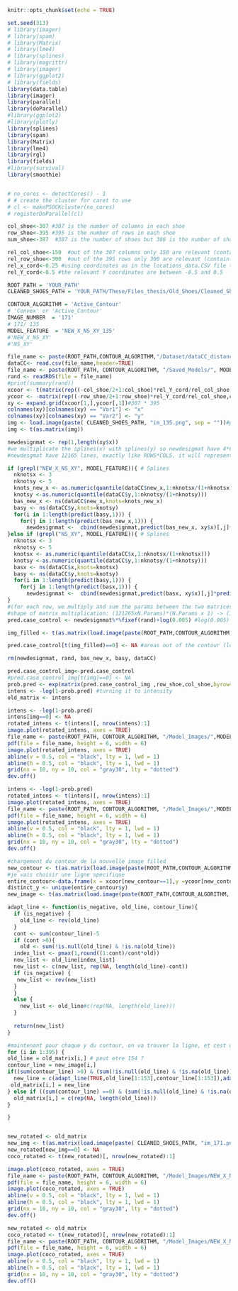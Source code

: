 ```{r setup, include=FALSE}
knitr::opts_chunk$set(echo = TRUE)
```

```{r }
set.seed(313)
# library(imager)
# library(spam)
# library(Matrix)
# library(lme4)
# library(splines)
# library(magrittr)
# library(imager)
# library(ggplot2) 
# library(fields)
library(data.table)
library(imager)
library(parallel)
library(doParallel)
#library(ggplot2) 
#library(plotly)
library(splines)
library(spam)
library(Matrix)
library(lme4)
library(rgl)
library(fields)
#library(survival)
library(smoothie) 


# no_cores <- detectCores() - 1
# # create the cluster for caret to use
# cl <- makePSOCKcluster(no_cores)
# registerDoParallel(cl)

col_shoe<-307 #307 is the number of columns in each shoe
row_shoe<-395 #395 is the number of rows in each shoe
num_shoe<-387  #387 is the number of shoes but 386 is the number of shoes with RACs - shoe 127 has no RACS

rel_col_shoe<-150  #out of the 307 columns only 150 are relevant (contain non zero pixels in some shoes)
rel_row_shoe<-300  #out of the 395 rows only 300 are relevant (contain non zero pixels in some shoes)
rel_x_cord<-0.25 #using coordinates as in the locations_data.CSV file the relevant x coordinates are between -.25 and 0.25
rel_Y_cord<-0.5 #the relevant Y coordinates are between -0.5 and 0.5
```

```{r }
ROOT_PATH = 'YOUR_PATH'
CLEANED_SHOES_PATH = 'YOUR_PATH/These/Files_thesis/Old_Shoes/Cleaned_Shoes/'

CONTOUR_ALGORITHM = 'Active_Contour'
# 'Convex' or 'Active_Contour' 
IMAGE_NUMBER  = '171'
# 171/ 135
MODEL_FEATURE  = 'NEW_X_NS_XY_135'
#'NEW_X_NS_XY' 
#'NS_XY'

```





  
```{r }
file_name <- paste(ROOT_PATH,CONTOUR_ALGORITHM,"/Dataset/dataCC_distance.csv", sep = "")
dataCC<- read.csv(file_name,header=TRUE)
file_name <- paste(ROOT_PATH, CONTOUR_ALGORITHM, "/Saved_Models/", MODEL_FEATURE,".rds", sep = "")
rand <- readRDS(file = file_name)
#print(summary(rand))
xcoor <- t(matrix(rep((-col_shoe/2+1:col_shoe)*rel_Y_cord/rel_col_shoe,row_shoe),col_shoe,row_shoe))
ycoor <- -matrix(rep((-row_shoe/2+1:row_shoe)*rel_Y_cord/rel_col_shoe,col_shoe),row_shoe,col_shoe)
xy <- expand.grid(xcoor[1,],ycoor[,1])#307 * 395   
colnames(xy)[colnames(xy) == "Var1"] <- "x"
colnames(xy)[colnames(xy) == "Var2"] <- "y"
img <- load.image(paste( CLEANED_SHOES_PATH, "im_135.png", sep = ""))#prototype
img <- t(as.matrix(img))

```


```{r }

newdesignmat <- rep(1,length(xy$x))
#we multiplicate the splines(x) with splines(y) so newdesigmat have 4*6 columns! (plus the first)
#newdesgmat have 12165 lines, exactly like ROWS*COLS. it will represent each point of the matrix ?

if (grepl("NEW_X_NS_XY", MODEL_FEATURE)){ # Splines 
  nknotsx <- 3
  nknotsy <- 5
  knots_new_x <- as.numeric(quantile(dataCC$new_x,1:nknotsx/(1+nknotsx)))
  knotsy <-as.numeric(quantile(dataCC$y,1:nknotsy/(1+nknotsy)))
  bas_new_x <- ns(dataCC$new_x,knots=knots_new_x)
  basy <- ns(dataCC$y,knots=knotsy)
  for(i in 1:length(predict(basy,1))) {
    for(j in 1:length(predict(bas_new_x,1))) {
      newdesignmat <-  cbind(newdesignmat,predict(bas_new_x, xy$x)[,j]*predict(basy, xy$y)[,i])  } }
}else if (grepl("NS_XY", MODEL_FEATURE)){ # Splines 
  nknotsx <- 3
  nknotsy <- 5
  knotsx <- as.numeric(quantile(dataCC$x,1:nknotsx/(1+nknotsx)))
  knotsy <-as.numeric(quantile(dataCC$y,1:nknotsy/(1+nknotsy)))
  basx <- ns(dataCC$x,knots=knotsx)
  basy <- ns(dataCC$y,knots=knotsy)
  for(i in 1:length(predict(basy,1))) {
    for(j in 1:length(predict(basx,1))) {
      newdesignmat <-  cbind(newdesignmat,predict(basx, xy$x)[,j]*predict(basy, xy$y)[,i])  } }
} 
#(for each row, we multiply and sum the params between the two matrices )
#shape of matrix multiplication: (121265xN.Params)*(N.Params x 1) -> (121265x1)
pred.case_control <- newdesignmat%*%fixef(rand)+log(0.005) #log(0.005) is the offset

img_filled <- t(as.matrix(load.image(paste(ROOT_PATH,CONTOUR_ALGORITHM, "/Dataset/new_filled_135.png", sep = ""))))

pred.case_control[t(img_filled)==0] <- NA #areas out of the contour (less than 8 shoes has contact surface in these pixels) are given NA

rm(newdesignmat, rand, bas_new_x, basy, dataCC)

```


```{r }
pred.case_control_img<-pred.case_control
#pred.case_control_img[t(img)==0] <- NA
prob.pred <- exp(matrix(pred.case_control_img ,row_shoe,col_shoe,byrow=1))/(1+exp(matrix(pred.case_control_img ,row_shoe,col_shoe,byrow=1)))
intens <- -log(1-prob.pred) #turning it to intensity
old_matrix <- intens

```

```{r }
intens <- -log(1-prob.pred)
intens[img==0] <- NA
rotated_intens <- t(intens)[, nrow(intens):1]
image.plot(rotated_intens, axes = TRUE)
file_name <- paste(ROOT_PATH, CONTOUR_ALGORITHM, "/Model_Images/",MODEL_FEATURE, "_SHOE.pdf", sep = "")
pdf(file = file_name, height = 6, width = 6)
image.plot(rotated_intens, axes = TRUE)
abline(v = 0.5, col = "black", lty = 1, lwd = 1)
abline(h = 0.5, col = "black", lty = 1, lwd = 1)
grid(nx = 10, ny = 10, col = "gray30", lty = "dotted")
dev.off() 

```

```{r }
intens <- -log(1-prob.pred)
rotated_intens <- t(intens)[, nrow(intens):1]
image.plot(rotated_intens, axes = TRUE)
file_name <- paste(ROOT_PATH, CONTOUR_ALGORITHM, "/Model_Images/",MODEL_FEATURE, "_CONTOUR.pdf", sep = "")
pdf(file = file_name, height = 6, width = 6)
image.plot(rotated_intens, axes = TRUE)
abline(v = 0.5, col = "black", lty = 1, lwd = 1)
abline(h = 0.5, col = "black", lty = 1, lwd = 1)
grid(nx = 10, ny = 10, col = "gray30", lty = "dotted")
dev.off() 

```



```{r }
#chargement du contour de la nouvelle image filled
new_contour <- t(as.matrix(load.image(paste(ROOT_PATH,CONTOUR_ALGORITHM, "/Dataset/new_contour_171.png", sep = ""))))
#je vais choisir une ligne specifique
entire_contour<-data.frame(x = xcoor[new_contour==1],y =ycoor[new_contour==1])# the data
distinct_y <- unique(entire_contour$y)
new_image <- t(as.matrix(load.image(paste(ROOT_PATH,CONTOUR_ALGORITHM, "/Dataset/new_filled_",IMAGE_NUMBER,".png", sep = ""))))
```





```{r }
adapt_line <- function(is_negative, old_line, contour_line){
  if (is_negative) {
    old_line <- rev(old_line)
  }
  cont <- sum(contour_line)-5
  if (cont >0){
    old <- sum(!is.null(old_line) & !is.na(old_line))
  index_list <- pmax(1,round((1:cont)/cont*old))
  new_list <- old_line[index_list]
  new_list <- c(new_list, rep(NA, length(old_line)-cont))
  if (is_negative) {
   new_list <- rev(new_list)
  }
  }
  else {
    new_list <- old_line#c(rep(NA, length(old_line)))
  }
  
  return(new_list)
}

```




```{r }
#maintenant pour chaque y du contour, on va trouver la ligne, et cest une ligne quon va s'occuper
for (i in 1:395) {
old_line = old_matrix[i,] # peut etre 154 ?
contour_line = new_image[i,]
if((sum(contour_line) >0) & (sum(!is.null(old_line) & !is.na(old_line)) >0)){
  new_line = c(adapt_line(TRUE,old_line[1:153],contour_line[1:153]),adapt_line(FALSE,old_line[154:307],contour_line[154:307]))
 old_matrix[i,] = new_line
} else if ((sum(contour_line) ==0) & (sum(!is.null(old_line) & !is.na(old_line)) >0)){
  old_matrix[i,] = c(rep(NA, length(old_line)))
}

}
```


```{r}


```





```{r}
new_rotated <- old_matrix
new_img <- t(as.matrix(load.image(paste( CLEANED_SHOES_PATH, "im_171.png", sep = ""))))
new_rotated[new_img==0] <- NA
coco_rotated <- t(new_rotated)[, nrow(new_rotated):1]

image.plot(coco_rotated, axes = TRUE)
file_name <- paste(ROOT_PATH, CONTOUR_ALGORITHM, "/Model_Images/NEW_X_NS_XY_",IMAGE_NUMBER, "_NEW_SHOE.pdf", sep = "")
pdf(file = file_name, height = 6, width = 6)
image.plot(coco_rotated, axes = TRUE)
abline(v = 0.5, col = "black", lty = 1, lwd = 1)
abline(h = 0.5, col = "black", lty = 1, lwd = 1)
grid(nx = 10, ny = 10, col = "gray30", lty = "dotted")
dev.off() 
```
```{r}
new_rotated <- old_matrix
coco_rotated <- t(new_rotated)[, nrow(new_rotated):1]
file_name <- paste(ROOT_PATH, CONTOUR_ALGORITHM, "/Model_Images/NEW_X_NS_XY_",IMAGE_NUMBER, "_NEW_CONTOUR.pdf", sep = "")
pdf(file = file_name, height = 6, width = 6)
image.plot(coco_rotated, axes = TRUE)
abline(v = 0.5, col = "black", lty = 1, lwd = 1)
abline(h = 0.5, col = "black", lty = 1, lwd = 1)
grid(nx = 10, ny = 10, col = "gray30", lty = "dotted")
dev.off() 
```


